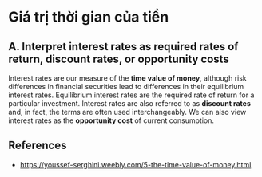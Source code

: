 # Giá trị thời gian của tiền

## A. Interpret interest rates as required rates of return, discount rates, or opportunity costs

Interest rates are our measure of the **time value of money**, although risk differences in financial securities lead to differences in their equilibrium interest rates. Equilibrium interest rates are the required rate of return for a particular investment.
Interest rates are also referred to as **discount rates** and, in fact, the terms are often used interchangeably.
We can also view interest rates as the **opportunity cost** of current consumption.

## References

* https://youssef-serghini.weebly.com/5-the-time-value-of-money.html